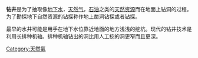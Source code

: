 '''钻井'''是为了抽取像[[地下水|地下水]]，[[天然气|天然气]]，[[石油|石油]]之类的[[天然资源|天然资源]]而在地面上钻洞的过程。为了勘探地下自然资源的钻探称作地上凿洞钻探或者钻探。

最早的水井可能是用手在地下水位靠近地面的地方浅浅的挖坑。现代的钻井技术是利用长排种机轴。排种机轴钻出的洞比用人工挖的洞更窄而且更深。

[[Category:天然氣|Category:天然氣]]